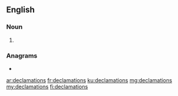 {{also|déclamations}}
==English==

===Noun===
{{head|en|noun plural form}}

# {{plural of|declamation|lang=en}}

===Anagrams===
* {{l|en|anecdotalism}}

[[ar:declamations]]
[[fr:declamations]]
[[ku:declamations]]
[[mg:declamations]]
[[my:declamations]]
[[fi:declamations]]